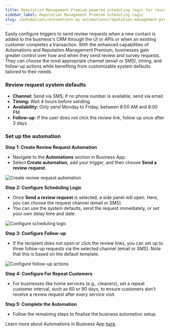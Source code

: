 ```yaml
---
title: Reputation Management Premium powered scheduling logic for review requesting
sidebar_label: Reputation Management Premium Scheduling Logic
slug: /automations/automations-my-automations/reputation-management-premium-scheduling-logic
---
```


Easily configure triggers to send review requests when a new contact is added to the business's CRM through the UI or APIs or when an existing customer completes a transaction. With the enhanced capabilities of Automations and Reputation Management Premium, businesses gain greater control over how and when they send review and survey requests. They can choose the most appropriate channel (email or SMS), timing, and follow-up actions while benefiting from customizable system defaults tailored to their needs.

### **Review request system defaults**

- **Channel:** Send via SMS; if no phone number is available, send via email.
- **Timing:** Wait 4 hours before sending.
- **Availability:** Only send Monday to Friday, between 8:00 AM and 8:00 PM.
- **Follow-up:** If the user does not click the review link, follow up once after 3 days.

### **Set up the automation**

**Step 1: Create Review Request Automation**

- Navigate to the **Automations** section in Business App.
- Select **Create automation,** add your trigger, and then choose **Send a review request.**

![Create review request automation](./img/automations/review-request-automation.png)

**Step 2: Configure Scheduling Logic**

- Once **Send a review request** is selected, a side panel will open. Here, you can choose the request channel (email or SMS).
- You can use the system defaults, send the request immediately, or set your own delay time and date.

![Configure scheduling logic](./img/automations/scheduling-logic-configuration.png)

**Step 3: Configure Follow-up**

- If the recipient does not open or click the review links, you can set up to three follow-up requests via the selected channel (email or SMS). Note that this is based on the default template.

![Configure follow-up actions](./img/automations/follow-up-configuration.png)

**Step 4: Configure For Repeat Customers**

- For businesses like home services (e.g., cleaners), set a repeat customer interval, such as 60 or 90 days, to ensure customers don't receive a review request after every service visit.

**Step 5: Complete the Automation**

- Follow the remaining steps to finalize the business automation setup.

Learn more about Automations in Business App [here](https://support.vendasta.com/hc/en-us/articles/22597391292183-Automations-in-Business-App-Review-Requesting).
